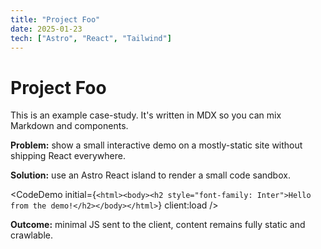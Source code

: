 ```yaml
---
title: "Project Foo"
date: 2025-01-23
tech: ["Astro", "React", "Tailwind"]
---
```



# Project Foo

This is an example case-study. It's written in MDX so you can mix Markdown and components.

**Problem:** show a small interactive demo on a mostly-static site without shipping React everywhere.

**Solution:** use an Astro React island to render a small code sandbox.

<CodeDemo initial={`<html><body><h2 style="font-family: Inter">Hello from the demo!</h2></body></html>`} client:load />

**Outcome:** minimal JS sent to the client, content remains fully static and crawlable.
